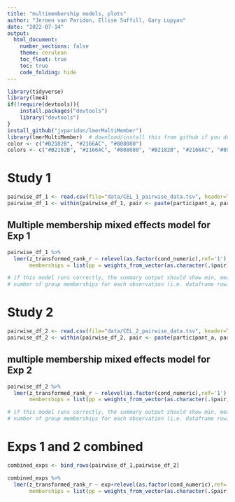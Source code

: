 ```yaml
---
title: "multimembership models, plots"
author: "Jeroen van Paridon, Ellise Suffill, Gary Lupyan"
date: "2022-07-14"
output:
  html_document:
    number_sections: false
    theme: cerulean
    toc_float: true
    toc: true
    code_folding: hide
---
```


```r

library(tidyverse)
library(lme4)
if(!require(devtools)){
    install.packages("devtools")
    library("devtools")
}
install_github("jvparidon/lmerMultiMember")
library(lmerMultiMember)  # download/install this from github if you don't have it already
color <- c("#B2182B", "#2166AC", "#808080")
colors <- c("#B2182B", "#2166AC", "#808080", "#B2182B", "#2166AC", "#808080")
```
# Study 1

```r
pairwise_df_1 <- read.csv(file="data/CEL_1_pairwise_data.tsv", header=T, sep="\t") %>% mutate(exp="exp1")
pairwise_df_1 <- within(pairwise_df_1, pair <- paste(participant_a, participant_b,sep='-'))
```

## Multiple membership mixed effects model for Exp 1
```r

pairwise_df_1 %>%
  lmer(z_transformed_rank_r ~ relevel(as.factor(cond_numeric),ref='1') + (1|pp), data = .,
       memberships = list(pp = weights_from_vector(as.character(.$pair), sep=', '))) %>% summary

# if this model runs correctly, the summary output should show min, mean, and max
# number of group memberships for each observation (i.e. dataframe row) is 2
```

# Study 2

```r
pairwise_df_2 <- read.csv(file="data/CEL_2_pairwise_data.tsv", header=T, sep="\t") %>% mutate(exp="exp2")
pairwise_df_2 <- within(pairwise_df_2, pair <- paste(participant_a, participant_b,sep='-'))
```


## multiple membership mixed effects model for Exp 2
```r

pairwise_df_2 %>%
  lmer(z_transformed_rank_r ~ relevel(as.factor(cond_numeric),ref='1') + (1|pp), data = .,
       memberships = list(pp = weights_from_vector(as.character(.$pair), sep=', '))) %>% summary

# if this model runs correctly, the summary output should show min, mean, and max
# number of group memberships for each observation (i.e. dataframe row) is 2
```

# Exps 1 and 2 combined
```r
combined_exps <- bind_rows(pairwise_df_1,pairwise_df_2)

combined_exps %>% 
  lmer(z_transformed_rank_r ~ exp+relevel(as.factor(cond_numeric),ref='1') + (1|pp), data = .,
       memberships = list(pp = weights_from_vector(as.character(.$pair), sep=', '))) %>% summary


```

